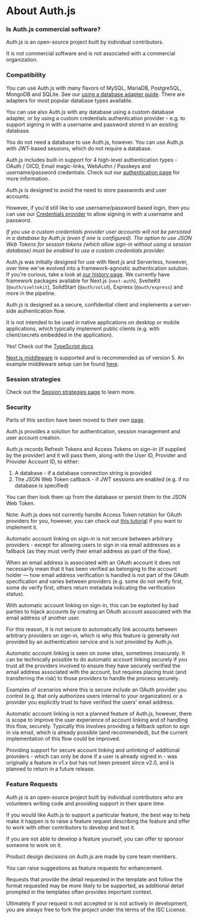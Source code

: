 
# About Auth.js

### Is Auth.js commercial software?

Auth.js is an open-source project built by individual contributors.

It is not commercial software and is not associated with a commercial organization.

### Compatibility

<Accordions>
<Accordion title="What databases does Auth.js support?">

You can use Auth.js with many flavors of MySQL, MariaDB, PostgreSQL, MongoDB and SQLite. See our [using a database adapter guide](/getting-started/database). There are adapters for most popular database types available.

You can use also Auth.js with any database using a custom database adapter, or by using a custom credentials authentication provider - e.g. to support signing in with a username and password stored in an existing database.

You do not need a database to use Auth.js, however. You can use Auth.js with JWT-based sessions, which do not require a database.

</Accordion>

<Accordion title="What authentication services does Auth.js support?">

Auth.js includes built-in support for 4 high-level authentication types - OAuth / OICD, Email magic-links, WebAuthn / Passkeys and username/password credentials. Check out our [authentication page](/getting-started/authentication) for more information.

</Accordion>

<Accordion title="Does Auth.js support signing in with a username and password?">

Auth.js is designed to avoid the need to store passwords and user accounts.

However, if you'd still like to use username/password based login, then you can use our [Credentials provider](/getting-started/authentication/credentials) to allow signing in with a username and password.

_If you use a custom credentials provider user accounts will not be persisted in a database by Auth.js (even if one is configured). The option to use JSON Web Tokens for session tokens (which allow sign-in without using a session database) must be enabled to use a custom credentials provider._

</Accordion>

<Accordion title="Can I use Auth.js with a website that does not use Next.js?">

Auth.js was initially designed for use with Next.js and Serverless, however, over time we've evolved into a framework-agnostic authentication solution. If you're curious, take a look at [our history page](/contributors#history). We currently have framework packages available for Next.js (`next-auth`), SvelteKit (`@auth/sveltekit`), SolidStart (`@auth/solid`), Express (`@auth/express`) and more in the pipeline.

</Accordion>

<Accordion title="Can I use Auth.js with React Native?">

Auth.js is designed as a secure, confidential client and implements a server-side authentication flow.

It is not intended to be used in native applications on desktop or mobile applications, which typically implement public clients (e.g. with client/secrets embedded in the application).

</Accordion>

<Accordion title="Is Auth.js supporting TypeScript?">

Yes! Check out the [TypeScript docs](/getting-started/typescript)

</Accordion>

<Accordion title="Is Auth.js compatible with Next.js 12 Middleware?">

[Next.js middleware](https://nextjs.org/docs/middleware) is supported and is recommended as of version 5. An example middleware setup can be found [here](/getting-started/session-management?tab=protecting#nextjs-middleware).

</Accordion>
</Accordions>

### Session strategies

Check out the [Session strategies page](/concepts/session-strategies) to learn more.

### Security

Parts of this section have been moved to their own [page](/security).

<Accordions>
<Accordion title="How do I get Refresh Tokens and Access Tokens for an OAuth account?">

Auth.js provides a solution for authentication, session management and user account creation.

Auth.js records Refresh Tokens and Access Tokens on sign-in (if supplied by the provider) and it will pass them, along with the User ID, Provider and Provider Account ID, to either:

1. A database - if a database connection string is provided
2. The JSON Web Token callback - if JWT sessions are enabled (e.g. if no database is specified)

You can then look them up from the database or persist them to the JSON Web Token.

Note: Auth.js does not currently handle Access Token rotation for OAuth providers for you, however, you can check out [this tutorial](/guides/TODO) if you want to implement it.

</Accordion>
<Accordion title="When I sign in with another account with the same email address, why are accounts not linked automatically?">

Automatic account linking on sign-in is not secure between arbitrary providers - except for allowing users to sign in via email addresses as a fallback (as they must verify their email address as part of the flow).

When an email address is associated with an OAuth account it does not necessarily mean that it has been verified as belonging to the account holder — how email address verification is handled is not part of the OAuth specification and varies between providers (e.g. some do not verify first, some do verify first, others return metadata indicating the verification status).

With automatic account linking on sign-in, this can be exploited by bad parties to hijack accounts by creating an OAuth account associated with the email address of another user.

For this reason, it is not secure to automatically link accounts between arbitrary providers on sign-in, which is why this feature is generally not provided by an authentication service and is not provided by Auth.js.

Automatic account linking is seen on some sites, sometimes insecurely. It can be technically possible to do automatic account linking securely if you trust all the providers involved to ensure they have securely verified the email address associated with the account, but requires placing trust (and transferring the risk) to those providers to handle the process securely.

Examples of scenarios where this is secure include an OAuth provider you control (e.g. that only authorizes users internal to your organization) or a provider you explicitly trust to have verified the users' email address.

Automatic account linking is not a planned feature of Auth.js, however, there is scope to improve the user experience of account linking and of handling this flow, securely. Typically this involves providing a fallback option to sign in via email, which is already possible (and recommended), but the current implementation of this flow could be improved.

Providing support for secure account linking and unlinking of additional providers - which can only be done if a user is already signed in - was originally a feature in v1.x but has not been present since v2.0, and is planned to return in a future release.

</Accordion>
</Accordions>

### Feature Requests

<Accordions>
<Accordion title="Why doesn't Auth.js support [a particular feature]?">

Auth.js is an open-source project built by individual contributors who are volunteers writing code and providing support in their spare time.

If you would like Auth.js to support a particular feature, the best way to help make it happen is to raise a feature request describing the feature and offer to work with other contributors to develop and test it.

If you are not able to develop a feature yourself, you can offer to sponsor someone to work on it.

</Accordion>
<Accordion title="I disagree with a design decision, how can I change your mind?">

Product design decisions on Auth.js are made by core team members.

You can raise suggestions as feature requests for enhancement.

Requests that provide the detail requested in the template and follow the format requested may be more likely to be supported, as additional detail prompted in the templates often provides important context.

Ultimately if your request is not accepted or is not actively in development, you are always free to fork the project under the terms of the ISC License.

</Accordion>
</Accordions>
